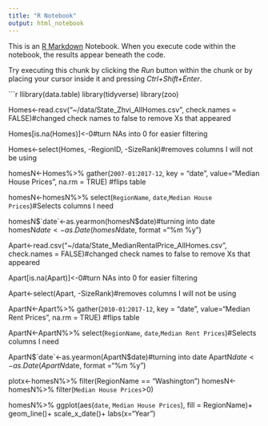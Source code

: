```yaml
---
title: "R Notebook"
output: html_notebook
---
```


This is an [R Markdown](http://rmarkdown.rstudio.com) Notebook. When you execute code within the notebook, the results appear beneath the code. 

Try executing this chunk by clicking the *Run* button within the chunk or by placing your cursor inside it and pressing *Ctrl+Shift+Enter*. 

```r
llibrary(data.table)
library(tidyverse)
library(zoo)


Homes<-read.csv("~/data/State_Zhvi_AllHomes.csv", check.names = FALSE)#changed check names to false to remove Xs that appeared

Homes[is.na(Homes)]<-0#turn NAs into 0 for easier filtering

Homes<-select(Homes, -RegionID, -SizeRank)#removes columns I will not be using

homesN<-Homes%>%
  gather(`2007-01`:`2017-12`, key = "date", value="Median House Prices", na.rm = TRUE) #flips table

homesN<-homesN%>%
  select(`RegionName`, `date`,`Median House Prices`)#Selects columns I need

homesN$`date`<-as.yearmon(homesN$date)#turning into date
homesN$date<-as.Date(homesN$date, format ="%m %y")


Apart<-read.csv("~/data/State_MedianRentalPrice_AllHomes.csv", check.names = FALSE)#changed check names to false to remove Xs that appeared

Apart[is.na(Apart)]<-0#turn NAs into 0 for easier filtering


Apart<-select(Apart, -SizeRank)#removes columns I will not be using

ApartN<-Apart%>%
  gather(`2010-01`:`2017-12`, key = "date", value="Median Rent Prices", na.rm = TRUE) #flips table

ApartN<-ApartN%>%
  select(`RegionName`, `date`,`Median Rent Prices`)#Selects columns I need

ApartN$`date`<-as.yearmon(ApartN$date)#turning into date
ApartN$date<-as.Date(ApartN$date, format ="%m %y")


plotx<-homesN%>%
  filter(RegionName == "Washington")
homesN<-homesN%>%
  filter(`Median House Prices`>0)

homesN%>%
  ggplot(aes(`date`, `Median House Prices`), fill = RegionName)+
  geom_line()+
  scale_x_date()+
  labs(x="Year")


